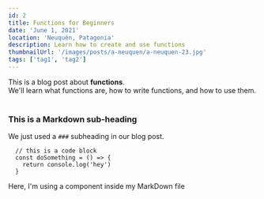 ```yaml
---
id: 2
title: Functions for Beginners
date: 'June 1, 2021'
location: 'Neuquén, Patagonia'
description: Learn how to create and use functions
thumbnailUrl: '/images/posts/a-neuquen/a-neuquen-23.jpg'
tags: ['tag1', 'tag2']
---
```


<div>
  This is a blog post about <strong>functions</strong>. <br/>
  We'll learn what functions are, how to write functions, and how to use them.
</div>

<br/>

### This is a Markdown sub-heading
We just used a `###` subheading in our blog post.

```
  // this is a code block
  const doSomething = () => {
    return console.log('hey')
  }
```

<div>Here, I'm using a component inside my MarkDown file</div>
